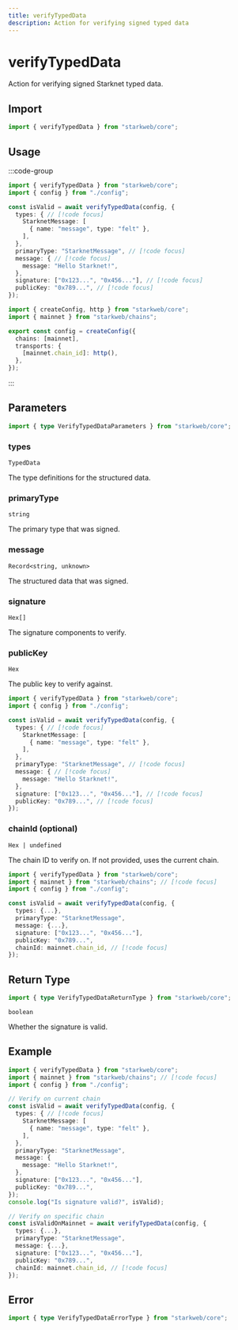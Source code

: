 ```yaml
---
title: verifyTypedData
description: Action for verifying signed typed data
---
```


# verifyTypedData

Action for verifying signed Starknet typed data.

## Import

```ts
import { verifyTypedData } from "starkweb/core";
```

## Usage

:::code-group

```ts [index.ts]
import { verifyTypedData } from "starkweb/core";
import { config } from "./config";

const isValid = await verifyTypedData(config, {
  types: { // [!code focus]
    StarknetMessage: [
      { name: "message", type: "felt" },
    ],
  },
  primaryType: "StarknetMessage", // [!code focus]
  message: { // [!code focus]
    message: "Hello Starknet!",
  },
  signature: ["0x123...", "0x456..."], // [!code focus]
  publicKey: "0x789...", // [!code focus]
});
```

```ts [config.ts]
import { createConfig, http } from "starkweb/core";
import { mainnet } from "starkweb/chains";

export const config = createConfig({
  chains: [mainnet],
  transports: {
    [mainnet.chain_id]: http(),
  },
});
```

:::

## Parameters

```ts
import { type VerifyTypedDataParameters } from "starkweb/core";
```

### types

`TypedData`

The type definitions for the structured data.

### primaryType

`string`

The primary type that was signed.

### message

`Record<string, unknown>`

The structured data that was signed.

### signature

`Hex[]`

The signature components to verify.

### publicKey

`Hex`

The public key to verify against.

```ts [index.ts]
import { verifyTypedData } from "starkweb/core";
import { config } from "./config";

const isValid = await verifyTypedData(config, {
  types: { // [!code focus]
    StarknetMessage: [
      { name: "message", type: "felt" },
    ],
  },
  primaryType: "StarknetMessage", // [!code focus]
  message: { // [!code focus]
    message: "Hello Starknet!",
  },
  signature: ["0x123...", "0x456..."], // [!code focus]
  publicKey: "0x789...", // [!code focus]
});
```

### chainId (optional)

`Hex | undefined`

The chain ID to verify on. If not provided, uses the current chain.

```ts [index.ts]
import { verifyTypedData } from "starkweb/core";
import { mainnet } from "starkweb/chains"; // [!code focus]
import { config } from "./config";

const isValid = await verifyTypedData(config, {
  types: {...},
  primaryType: "StarknetMessage",
  message: {...},
  signature: ["0x123...", "0x456..."],
  publicKey: "0x789...",
  chainId: mainnet.chain_id, // [!code focus]
});
```

## Return Type

```ts
import { type VerifyTypedDataReturnType } from "starkweb/core";
```

`boolean`

Whether the signature is valid.

## Example

```ts [example.ts]
import { verifyTypedData } from "starkweb/core";
import { mainnet } from "starkweb/chains"; // [!code focus]
import { config } from "./config";

// Verify on current chain
const isValid = await verifyTypedData(config, {
  types: { // [!code focus]
    StarknetMessage: [
      { name: "message", type: "felt" },
    ],
  },
  primaryType: "StarknetMessage",
  message: {
    message: "Hello Starknet!",
  },
  signature: ["0x123...", "0x456..."],
  publicKey: "0x789...",
});
console.log("Is signature valid?", isValid);

// Verify on specific chain
const isValidOnMainnet = await verifyTypedData(config, {
  types: {...},
  primaryType: "StarknetMessage",
  message: {...},
  signature: ["0x123...", "0x456..."],
  publicKey: "0x789...",
  chainId: mainnet.chain_id, // [!code focus]
});
```

## Error

```ts
import { type VerifyTypedDataErrorType } from "starkweb/core";
``` 